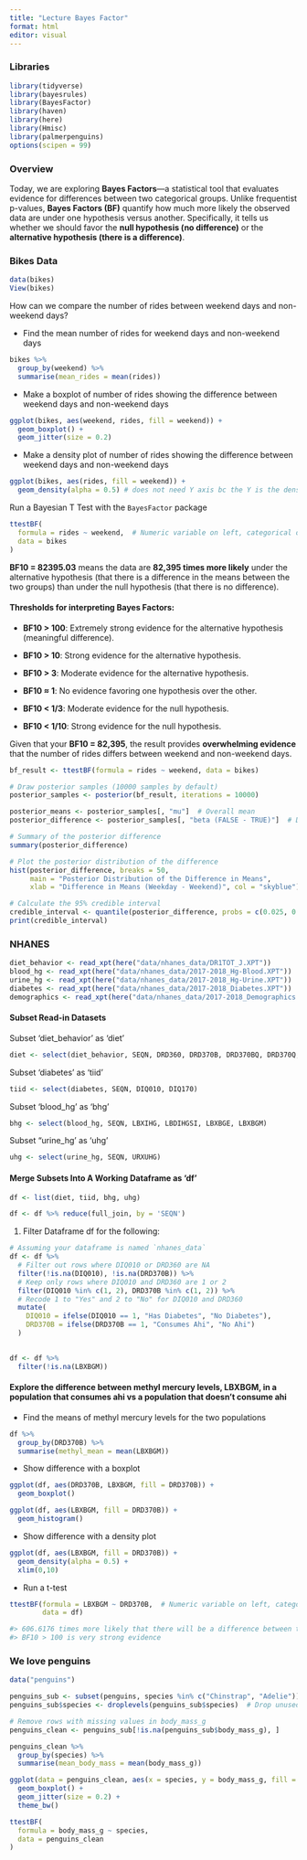 ```yaml
---
title: "Lecture Bayes Factor"
format: html
editor: visual
---
```


### Libraries

```r
library(tidyverse)
library(bayesrules)
library(BayesFactor)
library(haven)
library(here)
library(Hmisc)
library(palmerpenguins)
options(scipen = 99)
```

### Overview

Today, we are exploring **Bayes Factors**—a statistical tool that evaluates evidence for differences between two categorical groups. Unlike frequentist p-values, **Bayes Factors (BF)** quantify how much more likely the observed data are under one hypothesis versus another. Specifically, it tells us whether we should favor the **null hypothesis (no difference)** or the **alternative hypothesis (there is a difference)**.

### Bikes Data

```r
data(bikes)
View(bikes)
```

How can we compare the number of rides between weekend days and non-weekend days?

-   Find the mean number of rides for weekend days and non-weekend days

```r
bikes %>%
  group_by(weekend) %>%
  summarise(mean_rides = mean(rides))
```

-   Make a boxplot of number of rides showing the difference between weekend days and non-weekend days

```r
ggplot(bikes, aes(weekend, rides, fill = weekend)) +
  geom_boxplot() +
  geom_jitter(size = 0.2)
```

-   Make a density plot of number of rides showing the difference between weekend days and non-weekend days

```r
ggplot(bikes, aes(rides, fill = weekend)) + 
  geom_density(alpha = 0.5) # does not need Y axis bc the Y is the density
```

Run a Bayesian T Test with the `BayesFactor` package

```r
ttestBF(
  formula = rides ~ weekend,  # Numeric variable on left, categorical on right
  data = bikes
)
```

**BF10 = 82395.03** means the data are **82,395 times more likely** under the alternative hypothesis (that there is a difference in the means between the two groups) than under the null hypothesis (that there is no difference).

#### Thresholds for interpreting Bayes Factors:

-   **BF10 \> 100**: Extremely strong evidence for the alternative hypothesis (meaningful difference).

-   **BF10 \> 10**: Strong evidence for the alternative hypothesis.

-   **BF10 \> 3**: Moderate evidence for the alternative hypothesis.

-   **BF10 ≈ 1**: No evidence favoring one hypothesis over the other.

-   **BF10 \< 1/3**: Moderate evidence for the null hypothesis.

-   **BF10 \< 1/10**: Strong evidence for the null hypothesis.

Given that your **BF10 = 82,395**, the result provides **overwhelming evidence** that the number of rides differs between weekend and non-weekend days.

```r
bf_result <- ttestBF(formula = rides ~ weekend, data = bikes)

# Draw posterior samples (10000 samples by default)
posterior_samples <- posterior(bf_result, iterations = 10000)

posterior_means <- posterior_samples[, "mu"]  # Overall mean
posterior_difference <- posterior_samples[, "beta (FALSE - TRUE)"]  # Difference in means

# Summary of the posterior difference
summary(posterior_difference)

# Plot the posterior distribution of the difference
hist(posterior_difference, breaks = 50, 
     main = "Posterior Distribution of the Difference in Means",
     xlab = "Difference in Means (Weekday - Weekend)", col = "skyblue")

# Calculate the 95% credible interval
credible_interval <- quantile(posterior_difference, probs = c(0.025, 0.975))
print(credible_interval)
```

### NHANES

```r
diet_behavior <- read_xpt(here("data/nhanes_data/DR1TOT_J.XPT"))
blood_hg <- read_xpt(here("data/nhanes_data/2017-2018_Hg-Blood.XPT"))
urine_hg <- read_xpt(here("data/nhanes_data/2017-2018_Hg-Urine.XPT"))
diabetes <- read_xpt(here("data/nhanes_data/2017-2018_Diabetes.XPT"))
demographics <- read_xpt(here("data/nhanes_data/2017-2018_Demographics.XPT"))
```

#### Subset Read-in Datasets

Subset 'diet_behavior' as 'diet'

```r
diet <- select(diet_behavior, SEQN, DRD360, DRD370B, DRD370BQ, DRD370Q, DRD370QQ)
```

Subset 'diabetes' as 'tiid'

```r
tiid <- select(diabetes, SEQN, DIQ010, DIQ170)
```

Subset 'blood_hg' as 'bhg'

```r
bhg <- select(blood_hg, SEQN, LBXIHG, LBDIHGSI, LBXBGE, LBXBGM)
```

Subset "urine_hg' as 'uhg'

```r
uhg <- select(urine_hg, SEQN, URXUHG)
```

#### Merge Subsets Into A Working Dataframe as 'df'

```r
df <- list(diet, tiid, bhg, uhg)

df <- df %>% reduce(full_join, by = 'SEQN')
```

1.  Filter Dataframe df for the following:

```r
# Assuming your dataframe is named `nhanes_data`
df <- df %>%
  # Filter out rows where DIQ010 or DRD360 are NA
  filter(!is.na(DIQ010), !is.na(DRD370B)) %>%
  # Keep only rows where DIQ010 and DRD360 are 1 or 2
  filter(DIQ010 %in% c(1, 2), DRD370B %in% c(1, 2)) %>%
  # Recode 1 to "Yes" and 2 to "No" for DIQ010 and DRD360
  mutate(
    DIQ010 = ifelse(DIQ010 == 1, "Has Diabetes", "No Diabetes"),
    DRD370B = ifelse(DRD370B == 1, "Consumes Ahi", "No Ahi")
  )
  
```

```r
df <- df %>% 
  filter(!is.na(LBXBGM))
```

#### Explore the difference between methyl mercury levels, LBXBGM, in a population that consumes ahi vs a population that doesn't consume ahi

-   Find the means of methyl mercury levels for the two populations

```r
df %>%
  group_by(DRD370B) %>%
  summarise(methyl_mean = mean(LBXBGM))
```

-   Show difference with a boxplot

```r
ggplot(df, aes(DRD370B, LBXBGM, fill = DRD370B)) +
  geom_boxplot()
```

```r
ggplot(df, aes(LBXBGM, fill = DRD370B)) +
  geom_histogram()
```

-   Show difference with a density plot

```r
ggplot(df, aes(LBXBGM, fill = DRD370B)) +
  geom_density(alpha = 0.5) +
  xlim(0,10)
```

-   Run a t-test

```r
ttestBF(formula = LBXBGM ~ DRD370B,  # Numeric variable on left, categorical on right
        data = df)

#> 606.6176 times more likely that there will be a difference between the 2 groups in methyl mercury levels
#> BF10 > 100 is very strong evidence  
```

### We love penguins

```r
data("penguins")
```

```r
penguins_sub <- subset(penguins, species %in% c("Chinstrap", "Adelie"))
penguins_sub$species <- droplevels(penguins_sub$species)  # Drop unused levels

# Remove rows with missing values in body_mass_g
penguins_clean <- penguins_sub[!is.na(penguins_sub$body_mass_g), ]
```

```r
penguins_clean %>% 
  group_by(species) %>% 
  summarise(mean_body_mass = mean(body_mass_g))
```

```r
ggplot(data = penguins_clean, aes(x = species, y = body_mass_g, fill = species)) +
  geom_boxplot() +
  geom_jitter(size = 0.2) +
  theme_bw()
```

```r
ttestBF(
  formula = body_mass_g ~ species,
  data = penguins_clean
)
```
